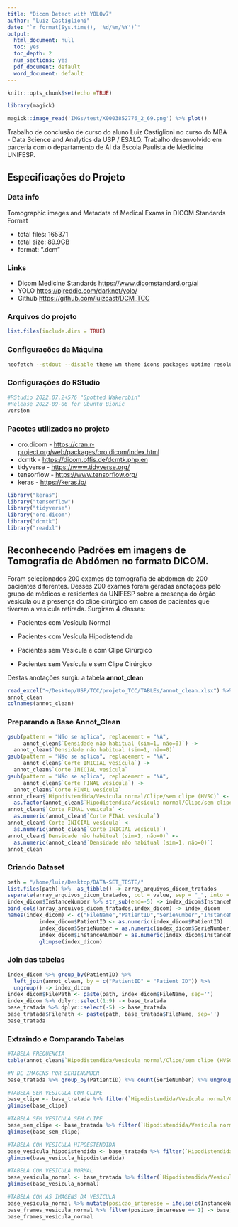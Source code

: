 ```yaml
---
title: "Dicom Detect with YOLOv7"
author: "Luiz Castiglioni"
date: "`r format(Sys.time(), '%d/%m/%Y')`"
output:
  html_document: null
  toc: yes
  toc_depth: 2
  num_sections: yes
  pdf_document: default
  word_document: default
---
```


```r
knitr::opts_chunk$set(echo =TRUE)
```

```r
library(magick)
```

```r
magick::image_read('IMGs/test/X0003852776_2_69.png') %>% plot()
```

Trabalho de conclusão de curso do aluno Luiz Castiglioni no curso do MBA - Data Science and Analytics da USP / ESALQ. Trabalho desenvolvido em parceria com o departamento de AI da Escola Paulista de Medicina UNIFESP.

## Especificações do Projeto

### Data info

Tomographic images and Metadata of Medical Exams in DICOM Standards Format

-   total files: 165371
-   total size: 89.9GB
-   format: ".dcm"

### Links

-   Dicom Medicine Standards <https://www.dicomstandard.org/ai>
-   YOLO <https://pjreddie.com/darknet/yolo/>
-   Github <https://github.com/luizcast/DCM_TCC>

### Arquivos do projeto

```r
list.files(include.dirs = TRUE)
```
### Configurações da Máquina

```bash
neofetch --stdout --disable theme wm theme icons packages uptime resolution de
```



### Configurações do RStudio
```r
#RStudio 2022.07.2+576 "Spotted Wakerobin" 
#Release 2022-09-06 for Ubuntu Bionic
version
```   


### Pacotes utilizados no projeto

-   oro.dicom - <https://cran.r-project.org/web/packages/oro.dicom/index.html>
-   dcmtk - <https://dicom.offis.de/dcmtk.php.en>
-   tidyverse - <https://www.tidyverse.org/>
-   tensorflow - <https://www.tensorflow.org/>
-   keras - <https://keras.io/>

```r
library("keras") 
library("tensorflow")
library("tidyverse")
library("oro.dicom")
library("dcmtk")
library("readxl")
```


## Reconhecendo Padrões em imagens de Tomografia de Abdómen no formato DICOM.

Foram selecionados 200 exames de tomografia de abdomen de 200 pacientes diferentes. Desses 200 exames foram geradas anotações pelo grupo de médicos e residentes da UNIFESP sobre a presença do órgão vesícula ou a presença do clipe cirúrgico em casos de pacientes que tiveram a vesícula retirada. Surgiram 4 classes:

-   Pacientes com Vesícula Normal

-   Pacientes com Vesícula Hipodistendida

-   Pacientes sem Vesícula e com Clipe Cirúrgico

-   Pacientes sem Vesícula e sem Clipe Cirúrgico

Destas anotações surgiu a tabela **annot_clean**

```r
read_excel("~/Desktop/USP/TCC/projeto_TCC/TABLEs/annot_clean.xlsx") %>% as_tibble() -> annot_clean
annot_clean
colnames(annot_clean)
```

### Preparando a Base Annot_Clean

```r
gsub(pattern = "Não se aplica", replacement = "NA", 
     annot_clean$`Densidade não habitual (sim=1, não=0)`) ->
  annot_clean$`Densidade não habitual (sim=1, não=0)`
gsub(pattern = "Não se aplica", replacement = "NA", 
     annot_clean$`Corte INICIAL vesícula`) -> 
  annot_clean$`Corte INICIAL vesícula`
gsub(pattern = "Não se aplica", replacement = "NA", 
     annot_clean$`Corte FINAL vesícula`) -> 
  annot_clean$`Corte FINAL vesícula`
annot_clean$`Hipodistendida/Vesícula normal/Clipe/sem clipe (HVSC)` <-
  as.factor(annot_clean$`Hipodistendida/Vesícula normal/Clipe/sem clipe (HVSC)`)
annot_clean$`Corte FINAL vesícula` <- 
  as.numeric(annot_clean$`Corte FINAL vesícula`)
annot_clean$`Corte INICIAL vesícula` <- 
  as.numeric(annot_clean$`Corte INICIAL vesícula`)
annot_clean$`Densidade não habitual (sim=1, não=0)` <-
  as.numeric(annot_clean$`Densidade não habitual (sim=1, não=0)`)
annot_clean
```

### Criando Dataset

```r
path = "/home/luiz/Desktop/DATA-SET_TESTE/"
list.files(path) %>%  as_tibble() -> array_arquivos_dicom_tratados
separate(array_arquivos_dicom_tratados, col = value, sep = "_", into = c("PatientID","SerieNumber","InstanceNumber")) -> index_dicom
index_dicom$InstanceNumber %>% str_sub(end=-5) -> index_dicom$InstanceNumber
bind_cols(array_arquivos_dicom_tratados,index_dicom) -> index_dicom
names(index_dicom) <- c("FileName","PatientID","SerieNumber","InstanceNumber")
          index_dicom$PatientID <- as.numeric(index_dicom$PatientID)
          index_dicom$SerieNumber = as.numeric(index_dicom$SerieNumber)
          index_dicom$InstanceNumber = as.numeric(index_dicom$InstanceNumber)
          glimpse(index_dicom)
```

### Join das tabelas


```r
index_dicom %>% group_by(PatientID) %>% 
  left_join(annot_clean, by = c("PatientID" = "Patient ID")) %>% 
  ungroup() -> index_dicom
index_dicom$FilePath <- paste(path, index_dicom$FileName, sep='')
index_dicom %>% dplyr::select(1:9) -> base_tratada
base_tratada %>% dplyr::select(-5) -> base_tratada
base_tratada$FilePath <- paste(path, base_tratada$FileName, sep='')
base_tratada
```

### Extraindo e Comparando Tabelas

```r
#TABELA FREQUENCIA
table(annot_clean$`Hipodistendida/Vesícula normal/Clipe/sem clipe (HVSC)`)

#N DE IMAGENS POR SERIENUMBER
base_tratada %>% group_by(PatientID) %>% count(SerieNumber) %>% ungroup(PatientID)

#TABELA SEM VESICULA COM CLIPE
base_clipe <- base_tratada %>% filter(`Hipodistendida/Vesícula normal/Clipe/sem clipe (HVSC)` == "C")
glimpse(base_clipe)

#TABELA SEM VESICULA SEM CLIPE
base_sem_clipe <- base_tratada %>% filter(`Hipodistendida/Vesícula normal/Clipe/sem clipe (HVSC)` == "S")
glimpse(base_sem_clipe)

#TABELA COM VESICULA HIPOESTENDIDA
base_vesicula_hipodistendida <- base_tratada %>% filter(`Hipodistendida/Vesícula normal/Clipe/sem clipe (HVSC)` == "H")
glimpse(base_vesicula_hipodistendida)

#TABELA COM VESICULA NORMAL
base_vesicula_normal <- base_tratada %>% filter(`Hipodistendida/Vesícula normal/Clipe/sem clipe (HVSC)` == "V")
glimpse(base_vesicula_normal)

#TABELA COM AS IMAGENS DA VESICULA
base_vesicula_normal %>% mutate(posicao_interesse = ifelse(c(InstanceNumber >= `Corte INICIAL vesícula` & InstanceNumber <= `Corte FINAL vesícula`), 1, 0)) -> base_frames_vesicula_normal
base_frames_vesicula_normal %>% filter(posicao_interesse == 1) -> base_frames_vesicula_normal
base_frames_vesicula_normal

```


